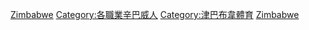 {{Catnav|頁面分類|社会|文化|体育|运动员|各国运动员}}
{{Catnav|頁面分類|社会|文化|体育|各國體育|津巴布韋體育}}
{{Catnav|頁面分類|地理|国家|非洲国家|津巴布韦|津巴布韋人|各職業辛巴威人}}
{{Catnav|頁面分類|人物|各職業人物|运动员|各国运动员}}
{{Catnav|頁面分類|人物|職業|按职业分类的各国人物|各職業辛巴威人}}
{{Catnav|頁面分類|人物|各國人物|津巴布韋人|各職業辛巴威人}}

{{Commonscat|Sportspeople from Zimbabwe}}

[[Category:各國運動員|Zimbabwe]]
[[Category:各職業辛巴威人|Category:各職業辛巴威人]]
[[Category:津巴布韋體育|Category:津巴布韋體育]]
[[Category:非洲運動員|Zimbabwe]]